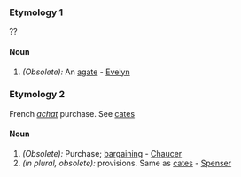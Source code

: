 ===Etymology 1===
??
====Noun====
#''(Obsolete):'' An [[agate]] - [[Evelyn]]
===Etymology 2===
French ''[[achat]]'' purchase. See [[cates]]
====Noun====
#''(Obsolete):'' Purchase; [[bargaining]] - [[Chaucer]]
#''(in plural, obsolete):'' provisions. Same as [[cates]] - [[Spenser]]